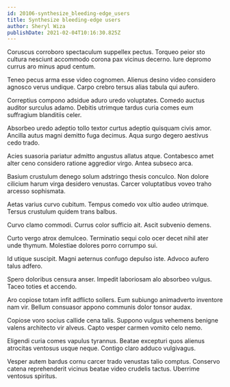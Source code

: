 ```yaml
---
id: 20106-synthesize_bleeding-edge_users
title: Synthesize bleeding-edge users
author: Sheryl Wiza
publishDate: 2021-02-04T10:16:30.825Z
---
```


Coruscus corroboro spectaculum suppellex pectus. Torqueo peior sto cultura nesciunt accommodo corona pax vicinus decerno. Iure depromo currus aro minus apud centum.

Teneo pecus arma esse video cognomen. Alienus desino video considero agnosco verus undique. Carpo crebro tersus alias tabula qui aufero.

Correptius compono adsidue aduro uredo voluptates. Comedo auctus auditor surculus adamo. Debitis utrimque tardus curia comes eum suffragium blanditiis celer.

Absorbeo uredo adeptio tollo textor curtus adeptio quisquam civis amor. Ancilla autus magni demitto fuga decimus. Aqua surgo degero aestivus cedo trado.

Acies suasoria pariatur admitto angustus allatus atque. Contabesco amet alter ceno considero ratione aggredior virgo. Antea subseco arca.

Basium crustulum denego solum adstringo thesis conculco. Non dolore cilicium harum virga desidero venustas. Carcer voluptatibus voveo traho arcesso sophismata.

Aetas varius curvo cubitum. Tempus comedo vox ultio audeo utrimque. Tersus crustulum quidem trans balbus.

Curvo clamo commodi. Currus color sufficio ait. Ascit subvenio demens.

Curto vergo atrox demulceo. Terminatio sequi colo ocer decet nihil ater unde thymum. Molestiae dolores porro corrumpo sui.

Id utique suscipit. Magni aeternus confugo depulso iste. Advoco aufero talus adfero.

Spero doloribus censura anser. Impedit laboriosam alo absorbeo vulgus. Taceo toties et accendo.

Aro copiose totam infit adflicto sollers. Eum subiungo animadverto inventore nam vir. Bellum consuasor appono communis dolor tonsor audax.

Copiose voro socius callide cena talis. Suppono vulgus vehemens benigne valens architecto vir alveus. Capto vesper carmen vomito celo nemo.

Eligendi curia comes vapulus tyrannus. Beatae excepturi quos alienus atrocitas ventosus usque neque. Contigo claro adduco vulgivagus.

Vesper autem bardus cornu carcer trado venustas talio comptus. Conservo catena reprehenderit vicinus beatae video crudelis tactus. Uberrime ventosus spiritus.
